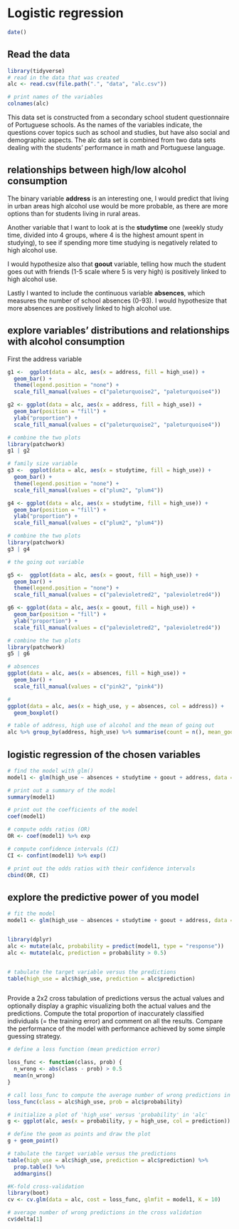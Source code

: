 
# Logistic regression


```r
date()
```


## Read the data

```r
library(tidyverse)
# read in the data that was created
alc <- read.csv(file.path(".", "data", "alc.csv"))

# print names of the variables
colnames(alc)
```



This data set is constructed from a secondary school student questionnaire of Portuguese schools. As the names of the variables indicate, the questions cover topics such as school and studies, but have also social and demographic aspects. The alc data set is combined from two data sets dealing with the students' performance in math and Portuguese language.


## relationships between high/low alcohol consumption


The binary variable **address** is an interesting one, I would predict that living in urban areas high alcohol use would be more probable, as there are more options than for students living in rural areas.


Another variable that I want to look at is the **studytime** one (weekly study time, divided into 4 groups, where 4 is the highest amount spent in studying), to see if spending more time studying is negatively related to high alcohol use.


I would hypothesize also that **goout** variable, telling how much the student goes out with friends (1-5 scale where 5 is very high) is positively linked to high alcohol use.


Lastly I wanted to include the continuous variable **absences**, which measures the number of school absences (0-93). I would hypothesize that more absences are positively linked to high alcohol use.



## explore variables' distributions and relationships with alcohol consumption


First the address variable


```r

g1 <-  ggplot(data = alc, aes(x = address, fill = high_use)) + 
  geom_bar() +
  theme(legend.position = "none") +
  scale_fill_manual(values = c("paleturquoise2", "paleturquoise4"))

g2 <- ggplot(data = alc, aes(x = address, fill = high_use)) + 
  geom_bar(position = "fill") +
  ylab("proportion") +
  scale_fill_manual(values = c("paleturquoise2", "paleturquoise4"))

# combine the two plots
library(patchwork)
g1 | g2


```




```r

# family size variable
g3 <-  ggplot(data = alc, aes(x = studytime, fill = high_use)) + 
  geom_bar() +
  theme(legend.position = "none") +
  scale_fill_manual(values = c("plum2", "plum4"))

g4 <- ggplot(data = alc, aes(x = studytime, fill = high_use)) + 
  geom_bar(position = "fill") +
  ylab("proportion") +
  scale_fill_manual(values = c("plum2", "plum4"))

# combine the two plots
library(patchwork)
g3 | g4


```


```r
# the going out variable

g5 <-  ggplot(data = alc, aes(x = goout, fill = high_use)) + 
  geom_bar() +
  theme(legend.position = "none") +
  scale_fill_manual(values = c("palevioletred2", "palevioletred4"))

g6 <- ggplot(data = alc, aes(x = goout, fill = high_use)) + 
  geom_bar(position = "fill") +
  ylab("proportion") +
  scale_fill_manual(values = c("palevioletred2", "palevioletred4"))

# combine the two plots
library(patchwork)
g5 | g6

```


```r
# absences
ggplot(data = alc, aes(x = absences, fill = high_use)) + 
  geom_bar() +
  scale_fill_manual(values = c("pink2", "pink4"))


```





```r

# 
ggplot(data = alc, aes(x = high_use, y = absences, col = address)) + 
  geom_boxplot()


```


```r

# table of address, high use of alcohol and the mean of going out
alc %>% group_by(address, high_use) %>% summarise(count = n(), mean_goout = mean(goout))


```


## logistic regression of the chosen variables


```r

# find the model with glm()
model1 <- glm(high_use ~ absences + studytime + goout + address, data = alc, family = "binomial")

# print out a summary of the model
summary(model1)

# print out the coefficients of the model
coef(model1)

# compute odds ratios (OR)
OR <- coef(model1) %>% exp

# compute confidence intervals (CI)
CI <- confint(model1) %>% exp()

# print out the odds ratios with their confidence intervals
cbind(OR, CI)


```




## explore the predictive power of you model


```r
# fit the model
model1 <- glm(high_use ~ absences + studytime + goout + address, data = alc, family = "binomial")


library(dplyr)
alc <- mutate(alc, probability = predict(model1, type = "response"))
alc <- mutate(alc, prediction = probability > 0.5)


# tabulate the target variable versus the predictions
table(high_use = alc$high_use, prediction = alc$prediction)



```



Provide a 2x2 cross tabulation of predictions versus the actual values and optionally display a graphic visualizing both the actual values and the predictions. Compute the total proportion of inaccurately classified individuals (= the training error) and comment on all the results. Compare the performance of the model with performance achieved by some simple guessing strategy.


```r
# define a loss function (mean prediction error)

loss_func <- function(class, prob) {
  n_wrong <- abs(class - prob) > 0.5
  mean(n_wrong)
}

# call loss_func to compute the average number of wrong predictions in the (training) data
loss_func(class = alc$high_use, prob = alc$probability)


```


```r

# initialize a plot of 'high_use' versus 'probability' in 'alc'
g <- ggplot(alc, aes(x = probability, y = high_use, col = prediction))

# define the geom as points and draw the plot
g + geom_point()

# tabulate the target variable versus the predictions
table(high_use = alc$high_use, prediction = alc$prediction) %>% 
  prop.table() %>% 
  addmargins()

```



```r

#K-fold cross-validation
library(boot)
cv <- cv.glm(data = alc, cost = loss_func, glmfit = model1, K = 10)

# average number of wrong predictions in the cross validation
cv$delta[1]



```









